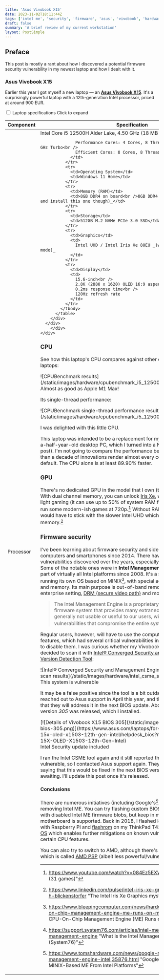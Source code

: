 ```yaml
---
title: 'Asus Vivobook X15'
date: 2023-11-02T18:11:44Z
tags: ['intel me', 'security', 'firmware', 'asus', 'vivobook', 'hardware', 'workstation', 'laptop', 'desktop']
draft: false
summary: 'A brief review of my current workstation'
layout: PostSimple
---
```


## Preface

This post is mostly a rant about how I discovered a potential firmware security vulnerability in my newest laptop and how I dealt with it.

### Asus Vivobook X15

Earlier this year I got myself a new laptop — an **[Asus Vivobook X15](https://www.asus.com/laptops/for-home/vivobook/vivobook-15x-oled-x1503-12th-gen-intel/)**. It's a surprisingly powerful laptop with a 12th-generation Intel processor, priced at around 900 EUR.

<div className="accordion-group accordion-group-hover accordion-group-bordered">
	<div className="accordion">
		<input type="checkbox" id="toggle-1" className="accordion-toggle" />
		<label htmlFor="toggle-1" className="accordion-title">
			<span>Laptop specifications</span>
			<span className="text-sm text-content3 font-normal">Click to expand</span>
		</label>
		<div className="accordion-content text-content2">
			<div className="min-h-0">
        <div className="flex w-full overflow-x-auto">
          <table className="table-hover table">
            <thead>
              <tr>
                <th>Component</th>
                <th>Specification</th>
              </tr>
            </thead>
            <tbody>
              <tr>
                <td>Processor</td>
                <td>
                  Intel Core i5 12500H Alder Lake, 4.50 GHz (18 MB Cache)

                  Performance Cores: 4 Cores, 8 Threads, 2.5 GHz Base, 4.5 GHz Turbo<br />
                  Efficient Cores: 8 Cores, 8 Threads, 3.3 GHz Turbo
                </td>
              </tr>
              <tr>
                <td>Operating System</td>
                <td>Windows 11 Home</td>
              </tr>
              <tr>
                <td>Memory (RAM)</td>
                <td>8GB DDR4 on board<br />8GB DDR4 SO-DIMM _(I had to buy and install this one though)_</td>
              </tr>
              <tr>
                <td>Storage</td>
                <td>512GB M.2 NVMe PCIe 3.0 SSD</td>
              </tr>
              <tr>
                <td>Graphics</td>
                <td>
                  Intel UHD / Intel Iris Xe 80EU _(when in dual channel mode)_
                </td>
              </tr>
              <tr>
                <td>Display</td>
                <td>
                  15.6-inch<br />
                  2.8K (2880 x 1620) OLED 16:9 aspect ratio<br />
                  0.2ms response time<br />
                  120Hz refresh rate
                </td>
              </tr>
            </tbody>
          </table>
        </div>
      </div>
		</div>
	</div>
</div>

### CPU

See how this laptop's CPU compares against other ones commonly used in laptops:

<div className="flex flex-col justify-center items-center">
  <div>
    ![CPUBenchmark results](/static/images/hardware/cpubenchmark_i5_12500H_comparison.png)
  </div>
  <div className="italic text-xs">Almost as good as Apple M1 Max!</div>
</div>

Its single-thread performance:

<div className="flex flex-col justify-center items-center">
  ![CPUBenchmark single-thread performance results](/static/images/hardware/cpubenchmark_i5_12500H_single_thread_rating.png)
</div>

I was delighted with this little CPU.

This laptop was intended to be a replacement for my similarly priced, 12-and-a-half-year-old desktop PC, which I turned into a NAS (that's a whole other post). I'm not going to compare the performance between the two since more than a decade of innovations render almost every component obsolete by default. The CPU alone is at least 89.90% faster.

### GPU

There's no dedicated GPU in the model that I own (there are other models). With dual channel memory, you can unlock [Iris Xe](https://en.wikipedia.org/wiki/Intel_Xe#Integrated_graphics), which is good enough for light gaming (it can use up to 50% of system RAM for itself though). It can even run some modern-ish games at 720p.[^1] Without RAM in dual channel mode, you would have to stick with the slower Intel UHD which has only 128 MB of memory.[^2]

### Firmware security

I've been learning about firmware security and side-channel attacks on computers and smartphones since 2014. There have been many impressive vulnerabilities discovered over the years, especially in _x86_-based platforms. Some of the notable ones were in **Intel Management Engine**, which has been part of virtually all Intel platforms since 2008. It's a secondary system that is running its own OS based on MINIX[^3], with special access to network interface and memory. Its main purpose is out-of-band remote management in an enterprise setting, [DRM (secure video path)](https://en.wikipedia.org/wiki/Intel_Management_Engine#Disabling_the_ME) and more.

> The Intel Management Engine is a proprietary, mostly undocumented, firmware system that provides many extraneous features that are generally not usable or useful to our users, with multiple known vulnerabilities that compromise the entire system.[^4]

Regular users, however, will have to use the computers with these extraneous features, which had several critical vulnerabilities in it in the past, with no way to disable them. I was curious whether my Vivobook X15 is also vulnerable, so I decided to scan it with [Intel® Converged Security and Management Engine Version Detection Tool](https://www.intel.com/content/www/us/en/download/19392/intel-converged-security-and-management-engine-version-detection-tool-intel-csmevdt.html):

<div className="flex flex-col justify-center items-center">
  <div>
    ![Intel® Converged Security and Management Engine Version Detection Tool scan results](/static/images/hardware/intel_csme_scan_result_vulnerable.png)
  </div>
  <div className="italic text-xs">This system is vulnerable</div>
</div>

It may be a false positive since the tool is a bit outdated, but just to be sure, I reached out to Asus support in April this year, and they responded by saying that they will address it in the next BIOS update. About 3 months later, a new version _305_ was released, which I installed.

<div className="flex flex-col justify-center items-center">
  <div>
     [![Details of Vivobook X15 BIOS 305](/static/images/hardware/vivobook-x15-bios-305.png)](https://www.asus.com/laptops/for-home/vivobook/vivobook-15x-oled-x1503-12th-gen-intel/helpdesk_bios?model2Name=Vivobook-15X-OLED-X1503-12th-Gen-Intel)
  </div>
  <div className="italic text-xs">Intel Security update included</div>
</div>

I ran the Intel CSME tool again and it still reported that the machine is vulnerable, so I contacted Asus support again. They replied two days later saying that this would be fixed in the next BIOS version _306_, which I'm still awaiting. I'll update this post once it's released.

#### Conclusions

There are numerous initiatives (including Google's[^5]) working on disabling and removing Intel ME. You can try flashing custom BIOS like [coreboot](https://coreboot.org) or [libreboot](https://libreboot.org) with disabled Intel ME firmware blobs, but keep in mind that not every motherboard is supported. Back in 2018, I flashed locally built **coreboot** binary with Raspberry Pi and [flashrom](https://flashrom.org) on my ThinkPad T420 where I now run [Qubes OS](https://www.qubes-os.org) which enables further mitigations on known vulnerabilities by disabling certain CPU features.

You can also try to switch to AMD, although there's an equivalent of Intel ME which is called [AMD PSP](https://en.wikipedia.org/wiki/AMD_Platform_Security_Processor) (albeit less powerful/vulnerable).

[^1]: https://www.youtube.com/watch?v=084Ez5EXWMU "Intel Iris Xe Gaming (31 games)"
[^2]: https://www.linkedin.com/pulse/intel-iris-xe-graphics-mystery-conrad-h-blickenstorfer "The Intel Iris Xe Graphics mystery"
[^3]: https://www.bleepingcomputer.com/news/hardware/intels-secret-cpu-on-chip-management-engine-me-runs-on-minix-os/ "Intel's Secret CPU-On-Chip Management Engine (ME) Runs on MINIX OS"
[^4]: https://support.system76.com/articles/intel-me/#what-is-the-intel-management-engine "What is the Intel Management Engine? (System76)"
[^5]: https://www.tomshardware.com/news/google-removing-minix-management-engine-intel,35876.html "Google Working To Remove MINIX-Based ME From Intel Platforms"
